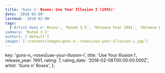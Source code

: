 ```yaml
---
title: 'Guns n' Roses: Use Your Illusion I (1991)'
date: '2018-02-08'
lastmod: '2018-02-08'
tags:
  ['Artist Guns n' Roses', 'Rated 3.5', 'Release Year 1991', 'Release Decade 1990']
summary: 'Rated 3.5'
authors: ['default']
images: ['/content/images/guns-n_-roses|use-your-illusion-i.jpg']
---
```


  key: 'guns-n_-roses|use-your-illusion-i',
  title: 'Use Your Illusion I',
  release_year: 1991,
  rating: 7,
  rating_date: '2018-02-08T00:00:00.000Z',
  artist: 'Guns n' Roses',
};

<MusicRating data={data} />
